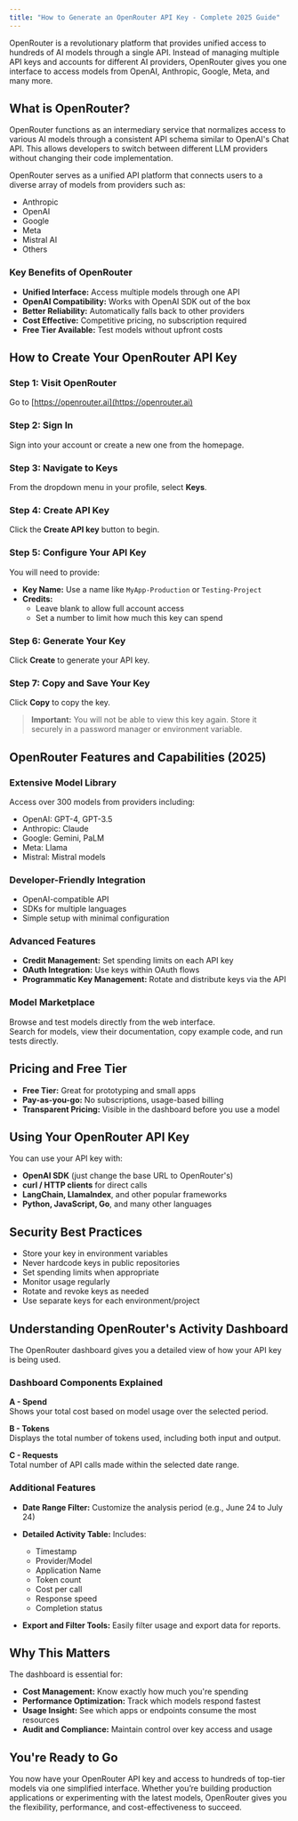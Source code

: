 ```yaml
---
title: "How to Generate an OpenRouter API Key - Complete 2025 Guide"
---
```


OpenRouter is a revolutionary platform that provides unified access to hundreds of AI models through a single API. Instead of managing multiple API keys and accounts for different AI providers, OpenRouter gives you one interface to access models from OpenAI, Anthropic, Google, Meta, and many more.

## What is OpenRouter?

OpenRouter functions as an intermediary service that normalizes access to various AI models through a consistent API schema similar to OpenAI's Chat API. This allows developers to switch between different LLM providers without changing their code implementation.

OpenRouter serves as a unified API platform that connects users to a diverse array of models from providers such as:

- Anthropic  
- OpenAI  
- Google  
- Meta  
- Mistral AI  
- Others

### Key Benefits of OpenRouter

- **Unified Interface:** Access multiple models through one API  
- **OpenAI Compatibility:** Works with OpenAI SDK out of the box  
- **Better Reliability:** Automatically falls back to other providers  
- **Cost Effective:** Competitive pricing, no subscription required  
- **Free Tier Available:** Test models without upfront costs

## How to Create Your OpenRouter API Key

### Step 1: Visit OpenRouter

Go to [https://openrouter.ai](https://openrouter.ai)

### Step 2: Sign In

Sign into your account or create a new one from the homepage.

### Step 3: Navigate to Keys

From the dropdown menu in your profile, select **Keys**.

### Step 4: Create API Key

Click the **Create API key** button to begin.

### Step 5: Configure Your API Key

You will need to provide:

- **Key Name:** Use a name like `MyApp-Production` or `Testing-Project`  
- **Credits:**  
  - Leave blank to allow full account access  
  - Set a number to limit how much this key can spend

### Step 6: Generate Your Key

Click **Create** to generate your API key.

### Step 7: Copy and Save Your Key

Click **Copy** to copy the key.  
> **Important:** You will not be able to view this key again. Store it securely in a password manager or environment variable.


## OpenRouter Features and Capabilities (2025)

### Extensive Model Library

Access over 300 models from providers including:

- OpenAI: GPT-4, GPT-3.5  
- Anthropic: Claude  
- Google: Gemini, PaLM  
- Meta: Llama  
- Mistral: Mistral models  

### Developer-Friendly Integration

- OpenAI-compatible API  
- SDKs for multiple languages  
- Simple setup with minimal configuration

### Advanced Features

- **Credit Management:** Set spending limits on each API key  
- **OAuth Integration:** Use keys within OAuth flows  
- **Programmatic Key Management:** Rotate and distribute keys via the API  

### Model Marketplace

Browse and test models directly from the web interface.  
Search for models, view their documentation, copy example code, and run tests directly.


## Pricing and Free Tier

- **Free Tier:** Great for prototyping and small apps  
- **Pay-as-you-go:** No subscriptions, usage-based billing  
- **Transparent Pricing:** Visible in the dashboard before you use a model

## Using Your OpenRouter API Key

You can use your API key with:

- **OpenAI SDK** (just change the base URL to OpenRouter's)  
- **curl / HTTP clients** for direct calls  
- **LangChain, LlamaIndex**, and other popular frameworks  
- **Python, JavaScript, Go**, and many other languages

## Security Best Practices

- Store your key in environment variables  
- Never hardcode keys in public repositories  
- Set spending limits when appropriate  
- Monitor usage regularly  
- Rotate and revoke keys as needed  
- Use separate keys for each environment/project


## Understanding OpenRouter's Activity Dashboard

The OpenRouter dashboard gives you a detailed view of how your API key is being used.

### Dashboard Components Explained

**A - Spend**  
Shows your total cost based on model usage over the selected period.

**B - Tokens**  
Displays the total number of tokens used, including both input and output.

**C - Requests**  
Total number of API calls made within the selected date range.

### Additional Features

- **Date Range Filter:** Customize the analysis period (e.g., June 24 to July 24)  
- **Detailed Activity Table:** Includes:
  - Timestamp  
  - Provider/Model  
  - Application Name  
  - Token count  
  - Cost per call  
  - Response speed  
  - Completion status  

- **Export and Filter Tools:** Easily filter usage and export data for reports.

## Why This Matters

The dashboard is essential for:

- **Cost Management:** Know exactly how much you're spending  
- **Performance Optimization:** Track which models respond fastest  
- **Usage Insight:** See which apps or endpoints consume the most resources  
- **Audit and Compliance:** Maintain control over key access and usage


## You're Ready to Go

You now have your OpenRouter API key and access to hundreds of top-tier models via one simplified interface. Whether you’re building production applications or experimenting with the latest models, OpenRouter gives you the flexibility, performance, and cost-effectiveness to succeed.
